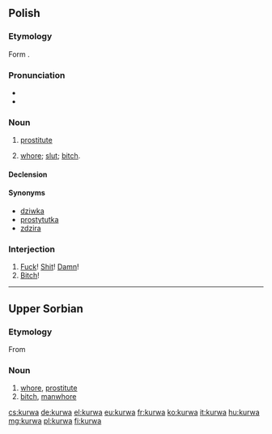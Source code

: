 {{also|kurwą}}
==Polish==

===Etymology===
Form {{etyl|sla-pro|pl}} {{recons|kury|lang=sla-pro}}.

===Pronunciation===
* {{IPA|/ˈkurva/|lang=pl}}
* {{audio|Pl-kurwa.ogg|audio}}

===Noun===
{{pl-noun|f}}

# {{context|vulgar|lang=pl}} [[prostitute]]
# {{context|offensive|vulgar|lang=pl}} [[whore]]; [[slut]]; [[bitch]].

====Declension====
{{pl-decl-noun-f|kur|w|kurew}}

====Synonyms====
* [[dziwka]]
* [[prostytutka]]
* [[zdzira]]

===Interjection===
{{head|pl|interjection}}

# [[fuck|Fuck]]! [[shit|Shit]]! [[damn|Damn]]!
# [[bitch|Bitch]]!

----

==Upper Sorbian==

===Etymology===
From {{etyl|sla-pro|hsb}} {{recons|kury|lang=sla-pro}}

===Noun===
{{head|hsb|noun|g=f}}

# [[whore]], [[prostitute]]
# [[bitch]], [[manwhore]]

[[cs:kurwa]]
[[de:kurwa]]
[[el:kurwa]]
[[eu:kurwa]]
[[fr:kurwa]]
[[ko:kurwa]]
[[it:kurwa]]
[[hu:kurwa]]
[[mg:kurwa]]
[[pl:kurwa]]
[[fi:kurwa]]